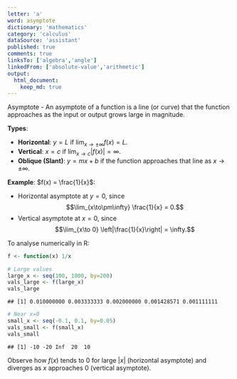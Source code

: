 ```yaml
---
letter: 'a'
word: asymptote
dictionary: 'mathematics'
category: 'calculus'
dataSource: 'assistant'
published: true
comments: true
linksTo: ['algebra','angle']
linkedFrom: ['absolute-value','arithmetic']
output:
  html_document:
    keep_md: true
---
```




<a id="asymptote">Asymptote</a> - An asymptote of a function is a line (or curve) that the function approaches as the input or output grows large in magnitude.

**Types**:
- **Horizontal**: $y = L$ if $\lim_{x \to \pm\infty} f(x) = L$.
- **Vertical**: $x = c$ if $\lim_{x \to c} \bigl| f(x) \bigr| = \infty$.
- **Oblique (Slant)**: $y = mx + b$ if the function approaches that line as $x \to \pm\infty$.

**Example**: $f(x) = \frac{1}{x}$:
- Horizontal asymptote at $y=0$, since 
  $$\lim_{x\to\pm\infty} \frac{1}{x} = 0.$$
- Vertical asymptote at $x=0$, since 
  $$\lim_{x\to 0} \left|\frac{1}{x}\right| = \infty.$$

To analyse numerically in R:


``` r
f <- function(x) 1/x

# Large values
large_x <- seq(100, 1000, by=200)
vals_large <- f(large_x)
vals_large
```

```
## [1] 0.010000000 0.003333333 0.002000000 0.001428571 0.001111111
```

``` r
# Near x=0
small_x <- seq(-0.1, 0.1, by=0.05)
vals_small <- f(small_x)
vals_small
```

```
## [1] -10 -20 Inf  20  10
```

Observe how $f(x)$ tends to $0$ for large $|x|$ (horizontal asymptote) and diverges as $x$ approaches $0$ (vertical asymptote).

